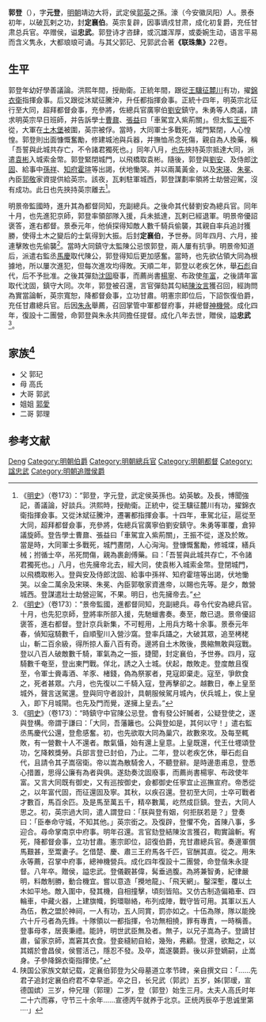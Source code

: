 {{Otheruses|other=名为郭忠武的其他人物|郭忠武}}

'''郭登'''（{{bd|1403年||1472年|catIdx=G}}），字'''元登'''，[[明朝|明朝]]靖边大将，武定侯[[郭英|郭英]]之孫。濠（今安徽凤阳）人。景泰初年，以破瓦剌之功，封'''定襄伯'''。英宗复辟，因事谪戍甘肃，成化初复爵，充任甘肃总兵官。卒赠侯，谥'''忠武'''。郭登诗才咨肆，或沉雄浑厚，或委婉生动，语言平易而含义隽永，大都琅琅可诵。与其父郭玘、兄郭武合著'''《联珠集》'''22卷。

== 生平 ==
郭登年幼好學善議論。洪熙年間，授勛衛。正統年間，跟從[[王驥|王驥]][[麓川之役|征麓川]]有功，擢[[錦衣衛|錦衣衛]]指揮僉事。后又跟從沐斌征騰沖，升任都指揮僉事。正統十四年，明英宗北征行至大同，超拜都督僉事，充參將，佐總兵官廣寧伯[[劉安|劉安]]鎮守。朱勇等人商議，請求明英宗早日班師，并告訴學士[[曹鼐|曹鼐]]、[[張益|張益]]曰「車駕宜入紫荊關」。但太監[[王振|王振]]不從，大軍在[[土木堡|土木堡]]被圍，英宗被俘。當時，大同軍士多戰死，城門緊閉，人心惶惶。郭登則出面慷慨奮勵，修建城池與兵器，并撫恤吊念死傷，親自為人換藥，稱「吾誓與此城共存亡，不令諸君獨死也。」同年八月，[[也先|也先]]挾持英宗抵達大同，派遣[[袁彬|袁彬]]入城索金幣。郭登緊閉城門，以飛橋取袁彬。隨後，郭登與[[劉安|劉安]]、及侍郎[[沈固|沈固]]、給事中[[孫祥|孫祥]]、[[知府|知府]][[霍瑄|霍瑄]]等出謁，伏地慟哭。并以兩萬黃金，以及[[宋瑛|宋瑛]]、[[朱冕|朱冕]]、內臣[[郭敬|郭敬]]家資提供給英宗。該夜，瓦剌駐軍城西，郭登謀劃率領將士劫營迎駕，沒有成功。此日也先挾持英宗離去<ref>《[[明史|明史]]》（卷173）：“郭登，字元登，武定侯英孫也。幼英敏。及長，博聞強記，善議論，好談兵。洪熙時，授勛衛。正統中，從王驥征麓川有功，擢錦衣衛指揮僉事。又從沐斌征騰沖，遷署都指揮僉事。十四年，車駕北征，扈從至大同，超拜都督僉事，充參將，佐總兵官廣寧伯劉安鎮守。朱勇等軍覆，倉猝議旋師。登告學士曹鼐、張益曰「車駕宜入紫荊關」，王振不從，遂及於敗。當是時，大同軍士多戰死，城門晝閉，人心洶洶。登慷慨奮勵，修城堞，繕兵械；拊循士卒，吊死問傷，親為裹創傅藥。曰：「吾誓與此城共存亡，不令諸君獨死也。」八月，也先擁帝北去，經大同，使袁彬入城索金幣。登閉城門，以飛橋取彬入。登與安及侍郎沈固、給事中孫祥、知府霍瑄等出謁，伏地慟哭。以金二萬余及宋瑛、朱冕、內臣郭敬家資進帝，以賜也先等。是夕，敵營城西。登謀遣壯士劫營迎駕，不果。明日，也先擁帝去。”</ref>。

明景帝監國時，進升其為都督同知，充副總兵。之後命其代替劉安為總兵官。同年十月，也先進犯京師，郭登率領部隊入援，兵未抵達，瓦剌已經退軍。明景帝優詔褒答，進右都督。景泰元年，他偵探得知敵人數千騎兵偷襲，其親自率兵追討獲勝，使得土木之變后的士氣得到大振。后封'''定襄伯'''，予世券。同年四月、六月，接連擊敗也先偷襲<ref>《[[明史|明史]]》（卷173）：“景帝監國，進都督同知，充副總兵。尋令代安為總兵官。十月，也先犯京師，登將率所部入援，先馳蠟書奏。奏至，敵已退。景帝優詔褒答，進右都督。登計京兵新集，不可輕用，上用兵方略十余事。景泰元年春，偵知寇騎數千，自順聖川入營沙窩。登率兵躡之，大破其眾，追至栲栳山，斬二百余級，得所掠人畜八百有奇。邊將自土木敗後，畏縮無敢與寇戰。登以八百人破敵數千騎，軍氣為之一振，捷聞，封定襄伯，予世券。四月，寇騎數千奄至，登出東門戰。佯北，誘之入士城。伏起，敵敗走。登度敵且復至，令軍士賫毒酒、羊豕、楮錢，偽為祭冢者，見寇即棄走。寇至，爭飲食之，死者甚眾。六月，也先復以二千騎入寇，登再擊卻之。越數日，奉上皇至城外，聲言送駕還。登與同守者設計，具朝服候駕月城內，伏兵城上，俟上皇入，即下月城閘。也先及門而覺，遂擁上皇去。”</ref>。當時大同鎮守太監陳公忌恨郭登，兩人屢有抗爭。明景帝知道后，派遣右監丞[[馬慶|馬慶]]取代陳公，郭登得知后更加感奮。當時，也先欲佔領大同為根據地，所以屢次進犯，但每次進攻均得敗。天順二年，郭登以老疾乞休，舉[[石彪|石彪]]自代，后不予批准。之後其彈劾[[沈固|沈固]]廢事，而薦尚書[[楊寧|楊寧]]、布政使[[年富|年富]]，之後請年富取代沈固，鎮守大同。次年，郭登被召還，言官彈劾其勾結[[陳汝言|陳汝言]]獲召回，經詢問為實當論斬，英宗寬恕，降都督僉事，立功甘肅。明憲宗即位后，下詔恢復伯爵，充任甘肅總兵官。后因[[朱永|朱永]]舉薦，召回掌管中軍都督府事，并總督[[神機營|神機營]]。成化四年，復設十二團營，命郭登與朱永共同擔任提督。成化八年去世，贈侯，謚'''忠武'''<ref>《[[明史|明史]]》（卷173）：“時鎮守中官陳公忌登。會有發公奸贓者，公疑登使之，遂與登構。帝謂于謙曰：「大同，吾藩籬也。公與登如是，其何以守！」遣右監丞馬慶代公還，登愈感奮。初，也先欲取大同為巢穴，故數來攻。及每至輒敗，有一營數十人不還者。敵氣懾，始有還上皇意。上皇既還，代王仕壥頌登功，乞降敕獎勞。兵部言登已封伯，乃止。二年，登以老疾乞休，舉石彪自代，且請令其子嵩宿衛。帝以嵩為散騎舍人，不聽登辭。是時邊患甫息，登悉心措置，思得公廉有為者與俱。遂劾奏沈固廢事，而薦尚書楊寧、布政使年富。又言大同既有御史，又有巡按御史，僉都御史任寧宜止巡撫宣府。帝悉從之，以年富代固，而征還固及寧。其秋，以疾召還。登初至大同，士卒可戰者才數百，馬百余匹。及是馬至萬五千，精卒數萬，屹然成巨鎮。登去，大同人思之。初，英宗過大同，遣人謂登曰：「朕與登有姻，何拒朕若是？」登奏曰：「臣奉命守城，不知其他。」英宗銜之。及復辟，登懼不免，首陳八事，多迎合。尋命掌南京中府事。明年召還。言官劾登結陳汝言獲召，鞫實論斬。宥死，降都督僉事，立功甘肅。憲宗即位，詔復伯爵，充甘肅總兵官。奏邊軍償馬艱甚，至鬻妻子。乞借楚、慶、肅三王府馬各千匹，官酬其直。從之。用朱永等薦，召掌中府事，總神機營兵。成化四年復設十二團營，命登偕朱永提督。八年卒。贈侯，謚忠武。登儀觀甚偉，髯垂過腹。為將兼智勇，紀律嚴明，料敵制勝，動合機宜。嘗以意造「攪地龍」、「飛天網」。鑿深塹，覆以土木如平地。敵入圍中，發其機，自相撞擊，頃刻皆陷。又仿古制造偏箱車、四輪車，中藏火器，上建旗幟，鉤環聯絡，布列成陣，戰守皆可用。其軍以五人為伍，教之盟於神祠，一人有功，五人同賞，罰亦如之。十伍為隊，隊以能挽六十斤弓者為先鋒。十隊領以一都指揮，令功無相撓，罪有專責，一時稱善。登事母孝，居喪秉禮。能詩，明世武臣無及者。無子，以兄子嵩為子。登謫甘肅，留家京師，嵩窘其衣食。登妾縫紉自給，幾殆，弗顧。登還，欲黜之，以其婿於會昌侯，侯嘗活己，隱忍不發。及卒，嵩遂襲爵。後以非登嫡嗣，止嵩身。子參降錦衣衛指揮使。”</ref>。

== 家族<ref>陕国公家族文献记载，定襄伯郭登为父母墓道立孝节碑，亲自撰文曰：「……先君子追封定襄伯府君不幸早逝。卒之日，长兄武（郭武）五岁，姊(郭瑷，宣德国嫔）三岁，仲兄理（郭理）二岁，登（郭登）始生三月。太夫人高氏时年二十六而寡，守节三十余年……宣德丙午就养于北京。正统丙辰卒于思诚里第····」</ref>==
* 父 郭玘
* 母 高氏
* 大哥 郭武
* 姐姐 [[郭愛|郭愛]]
* 二哥 郭理

== 参考文献 ==
{{wikisource|明史/卷173}}
{{Reflist}}

{{Authority control}}
{{DEFAULTSORT:Guo郭}}
[[Category:郭姓|Deng]]
[[Category:明朝伯爵|Category:明朝伯爵]]
[[Category:明朝總兵官|Category:明朝總兵官]]
[[Category:明朝都督|Category:明朝都督]]
[[Category:諡忠武|Category:諡忠武]]
[[Category:明朝追赠侯爵|Category:明朝追赠侯爵]]